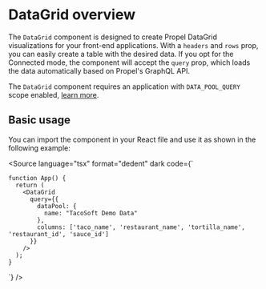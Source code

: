
<Meta title="Components/DataGrid" of={DataGridStories} />

# DataGrid overview

The `DataGrid` component is designed to create Propel DataGrid visualizations for your front-end applications. With a
`headers` and `rows` prop, you can easily create a table with the desired data. If you opt for the Connected mode, the
component will accept the `query` prop, which loads the data automatically based on Propel's GraphQL API.

The `DataGrid` component requires an application with `DATA_POOL_QUERY` scope enabled,
[learn more](https://www.propeldata.com/docs/control-access#api-scopes).

## Basic usage

You can import the component in your React file and use it as shown in the following example:

<SourceCode of={DataGridStories.Basic} />

<Source
  language="tsx"
  format="dedent"
  dark
  code={`

    function App() {
      return (
        <DataGrid
          query={{
            dataPool: {
              name: "TacoSoft Demo Data"
            },
            columns: ['taco_name', 'restaurant_name', 'tortilla_name', 'restaurant_id', 'sauce_id']
          }}
        />
      );
    }

`} />
